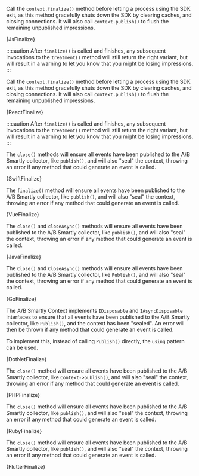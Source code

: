 










<Tabs groupId="language">

<TabItem value="js" label="Javascript">

Call the `context.finalize()` method before letting a process using the SDK exit, as
this method gracefully shuts down the SDK by clearing caches, and closing
connections. It will also call `context.publish()` to flush the remaining
unpublished impressions.

<CodeBlock language="js">{JsFinalize}</CodeBlock>

:::caution
After `finalize()` is called and finishes, any subsequent invocations to the
`treatment()` method will still return the right variant, but will result in a
warning to let you know that you might be losing impressions.
:::

</TabItem>

<TabItem value="react" label="React">

Call the `context.finalize()` method before letting a process using the SDK exit, as
this method gracefully shuts down the SDK by clearing caches, and closing
connections. It will also call `context.publish()` to flush the remaining
unpublished impressions.

<CodeBlock language="jsx">{ReactFinalize}</CodeBlock>

:::caution
After `finalize()` is called and finishes, any subsequent invocations to the
`treatment()` method will still return the right variant, but will result in a
warning to let you know that you might be losing impressions.
:::

</TabItem>

<TabItem value="swift" label="Swift">

The `close()` methods will ensure all events have been published to the A/B
Smartly collector, like `publish()`, and will also "seal" the context,
throwing an error if any method that could generate an event is called.

<CodeBlock language="swift">{SwiftFinalize}</CodeBlock>

</TabItem>

<TabItem value="vue" label="Vue2">

The `finalize()` method will ensure all events have been published to the A/B
Smartly collector, like `publish()`, and will also "seal" the context,
throwing an error if any method that could generate an event is called.

<CodeBlock language="js">{VueFinalize}</CodeBlock>

</TabItem>

<TabItem value="java" label="Java">

The `close()` and `closeAsync()` methods will ensure all events have been
published to the A/B Smartly collector, like `publish()`, and will also "seal"
the context, throwing an error if any method that could generate an event is
called.

<CodeBlock language="java">{JavaFinalize}</CodeBlock>

</TabItem>

<TabItem value="go" label="Go">

The `Close()` and `CloseAsync()` methods will ensure all events have been
published to the A/B Smartly collector, like `Publish()`, and will also "seal"
the context, throwing an error if any method that could generate an event is
called.

<CodeBlock language="go">{GoFinalize}</CodeBlock>

</TabItem>

<TabItem value="dotnet" label=".NET">

The A/B Smartly Context implements `IDisposable` and `IAsyncDisposable` interfaces to ensure
that all events have been published to the A/B Smartly collector, like `Publish()`,
and the context has been "sealed". An error will then be thrown if any method that
could generate an event is called.

To implement this, instead of calling `Publish()` directly, the `using` pattern can be used.

<CodeBlock language="csharp">{DotNetFinalize}</CodeBlock>

</TabItem>

<TabItem value="php" label="PHP">

The `close()` method will ensure all events have been published to the A/B
Smartly collector, like `Context->publish()`, and will also "seal" the context,
throwing an error if any method that could generate an event is called.

<CodeBlock language="php">{PHPFinalize}</CodeBlock>

</TabItem>

<TabItem value="ruby" label="Ruby">

The `close()` method will ensure all events have been published to the A/B
Smartly collector, like `publish()`, and will also "seal" the context, throwing
an error if any method that could generate an event is called.

<CodeBlock language="ruby">{RubyFinalize}</CodeBlock>

</TabItem>

<TabItem value="flutter" label="Flutter">

The `close()` method will ensure all events have been published to the A/B
Smartly collector, like `publish()`, and will also "seal" the context, throwing
an error if any method that could generate an event is called.

<CodeBlock language="dart">{FlutterFinalize}</CodeBlock>

</TabItem>

</Tabs>
